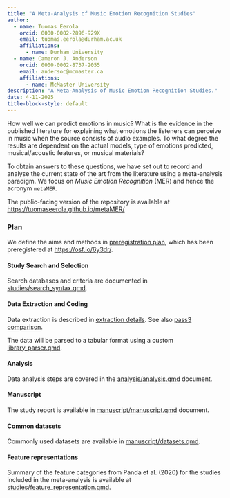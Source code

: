 ```yaml
---
title: "A Meta-Analysis of Music Emotion Recognition Studies"
author:
  - name: Tuomas Eerola
    orcid: 0000-0002-2896-929X
    email: tuomas.eerola@durham.ac.uk
    affiliations:
      - name: Durham University
  - name: Cameron J. Anderson
    orcid: 0000-0002-8737-2055
    email: andersoc@mcmaster.ca
    affiliations:
      - name: McMaster University
description: "A Meta-Analysis of Music Emotion Recognition Studies."
date: 4-11-2025
title-block-style: default
---
```


How well we can predict emotions in music? What is the evidence in the published literature for explaining what emotions the listeners can perceive in music when the source consists of audio examples. To what degree the results are dependent on the actual models, type of emotions predicted, musical/acoustic features, or musical materials?

To obtain answers to these questions, we have set out to record and analyse the current state of the art from the literature using a meta-analysis paradigm. We focus on *Music Emotion Recognition* (MER) and hence the acronym `metaMER`.

The public-facing version of the repository is available at
[https://tuomaseerola.github.io/metaMER/](https://tuomaseerola.github.io/metaMER/)

### Plan

We define the aims and methods in [preregistration plan](preregistration/preregistration.qmd), which has been preregistered at [https://osf.io/6y3dr/](https://osf.io/6y3dr/).

#### Study Search and Selection

Search databases and criteria are documented in [studies/search_syntax.qmd](studies/search_syntax.qmd).

#### Data Extraction and Coding

Data extraction is described in [extraction details](studies/extraction_details.qmd). See also [pass3 comparison ](studies/pass3_comparison.qmd). 

The data will be parsed to a tabular format using a custom [library_parser.qmd](studies/library_parser.qmd).

#### Analysis

Data analysis steps are covered in the [analysis/analysis.qmd](analysis/analysis.qmd) document.

#### Manuscript

The study report is available in [manuscript/manuscript.qmd](manuscript/manuscript.qmd) document.

#### Common datasets

Commonly used datasets are available in [manuscript/datasets.qmd](manuscript/datasets.qmd).

#### Feature representations

Summary of the feature categories from Panda et al. (2020) for the studies included in the meta-analysis is available at [studies/feature_representation.qmd](studies/feature_representation.qmd).

